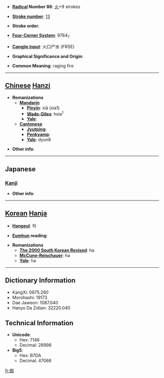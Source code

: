 * '''[[Wiktionary:Chinese radical index| Radical]] Number 86''': [[Wiktionary:Chinese radical index 火|火]]+9 strokes

* '''[[Wiktionary:Chinese total strokes index|Stroke number]]''': [[Wiktionary:Chinese total strokes index 13|13]]

* '''Stroke order''': 

* '''[[Wiktionary:Chinese four corner index|Four-Corner System]]''': 9784<sub>7</sub>

* '''[[Wiktionary:Chinese Cangjie index|Cangjie input]]''': 火口尸水 (FRSE)

* '''Graphical Significance and Origin''': 

* '''Common Meaning''': raging fire

----

== [[Chinese]] [[Hanzi]] ==

* '''Romanizations'''
** '''[[Mandarin]]'''
*** '''[[Pinyin]]''': xiā (xia1)
*** '''[[Wade-Giles]]''': hsia<sup>1</sup>
*** '''[[Yale]]''': 
** '''[[Cantonese]]'''
*** '''[[Jyutping]]''':
*** '''[[Penkyamp]]''': 
*** '''[[Yale]]''': dyun6

* '''Other info''': 

----

==Japanese==
===[[Kanji]]===
{{kanji|on readings=[[か]] (ka), [[け]] (ke)
|kun readings=[[あつい]] (atsui)
}}

* '''Other info''':  

----

== [[Korean]] [[Hanja]] ==

* '''[[Hangeul]]''': 하

* '''[[Eumhun]] reading''': 

* '''Romanizations'''
** '''[[The 2000 South Korean Revised Romanization|The 2000 South Korean Revised]]''': ha
** '''[[McCune-Reischauer]]''': ha
** '''[[Yale]]''': ha

----

== Dictionary Information ==

* KangXi: 0675.260
* Morohashi: 19173
* Dae Jaweon: 1087.040
* Hanyu Da Zidian: 32220.040

== Technical Information ==

* '''Unicode''':
** Hex: 7146
** Decimal: 28998
* '''Big5''':
** Hex: B7DA
** Decimal: 47066

[[fr:煆]]
